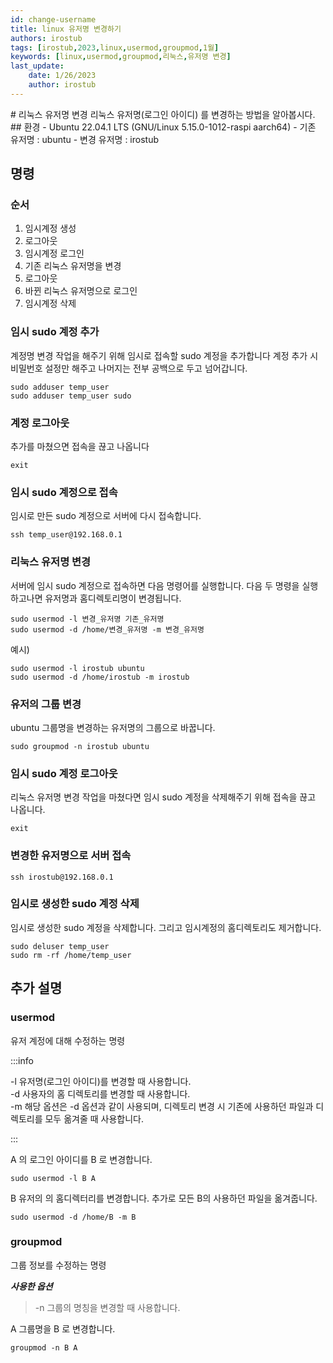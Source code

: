 ```yaml
---
id: change-username
title: linux 유저명 변경하기
authors: irostub
tags: [irostub,2023,linux,usermod,groupmod,1월]
keywords: [linux,usermod,groupmod,리눅스,유저명 변경]
last_update:
    date: 1/26/2023
    author: irostub
---
```

<head>
  <link rel="canonical" href="https://blog.nirohack.xyz/post/2023/0126-change-username/" />
</head>
# 리눅스 유저명 변경
리눅스 유저명(로그인 아이디) 를 변경하는 방법을 알아봅시다.
## 환경
- Ubuntu 22.04.1 LTS (GNU/Linux 5.15.0-1012-raspi aarch64)
- 기존 유저명 : ubuntu
- 변경 유저명 : irostub

## 명령
### 순서
1. 임시계정 생성
2. 로그아웃
3. 임시계정 로그인
4. 기존 리눅스 유저명을 변경
5. 로그아웃
6. 바뀐 리눅스 유저명으로 로그인 
7. 임시계정 삭제

### 임시 sudo 계정 추가
계정명 변경 작업을 해주기 위해 임시로 접속할 sudo 계정을 추가합니다
계정 추가 시 비밀번호 설정만 해주고 나머지는 전부 공백으로 두고 넘어갑니다.
```shell
sudo adduser temp_user
sudo adduser temp_user sudo
```

### 계정 로그아웃
추가를 마쳤으면 접속을 끊고 나옵니다
```shell
exit
```

### 임시 sudo 계정으로 접속
임시로 만든 sudo 계정으로 서버에 다시 접속합니다.  
```shell
ssh temp_user@192.168.0.1
```

### 리눅스 유저명 변경
서버에 임시 sudo 계정으로 접속하면 다음 명령어를 실행합니다. 다음 두 명령을 실행하고나면 유저명과 홈디렉토리명이 변경됩니다.
```shell
sudo usermod -l 변경_유저명 기존_유저명
sudo usermod -d /home/변경_유저명 -m 변경_유저명
```
예시)
```shell
sudo usermod -l irostub ubuntu
sudo usermod -d /home/irostub -m irostub
```

### 유저의 그룹 변경
ubuntu 그룹명을 변경하는 유저명의 그룹으로 바꿉니다.
```shell
sudo groupmod -n irostub ubuntu
```

### 임시 sudo 계정 로그아웃
리눅스 유저명 변경 작업을 마쳤다면 임시 sudo 계정을 삭제해주기 위해 접속을 끊고 나옵니다.
```shell
exit
```

### 변경한 유저명으로 서버 접속
```shell
ssh irostub@192.168.0.1
```

### 임시로 생성한 sudo 계정 삭제
임시로 생성한 sudo 계정을 삭제합니다. 그리고 임시계정의 홈디렉토리도 제거합니다.
```shell
sudo deluser temp_user
sudo rm -rf /home/temp_user
```

## 추가 설명
### usermod
유저 계정에 대해 수정하는 명령

:::info

-l  유저명(로그인 아이디)를 변경할 때 사용합니다.  
-d  사용자의 홈 디렉토리를 변경할 때 사용합니다.  
-m  해당 옵션은 -d 옵션과 같이 사용되며, 디렉토리 변경 시 기존에 사용하던 파일과 디렉토리를 모두 옮겨줄 때 사용합니다.

:::

A 의 로그인 아이디를 B 로 변경합니다.
```shell
sudo usermod -l B A
```

B 유저의 의 홈디렉터리를 변경합니다. 추가로 모든 B의 사용하던 파일을 옮겨줍니다.
```shell
sudo usermod -d /home/B -m B
```
### groupmod
그룹 정보를 수정하는 명령

***사용한 옵션***
> -n 그룹의 명칭을 변경할 때 사용합니다.

A 그룹명을 B 로 변경합니다.

```shell
groupmod -n B A
```